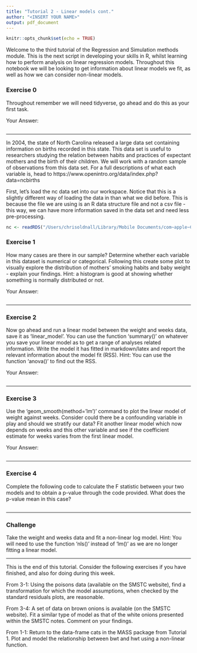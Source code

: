 ```yaml
---
title: "Tutorial 2 - Linear models cont."
author: "<INSERT YOUR NAME>"
output: pdf_document
---
```


```r
knitr::opts_chunk$set(echo = TRUE)
```

Welcome to the third tutorial of the Regression and Simulation methods module. This is the next script in developing your skills in R, whilst learning how to perform analysis on linear regression models. Throughout this notebook we will be looking to get information about linear models we fit, as well as how we can consider non-linear models.

### Exercise 0
Throughout remember we will need tidyverse, go ahead and do this as your first task.

Your Answer:
```r

```
-------------

In 2004, the state of North Carolina released a large data set containing information on births recorded in this state. This data set is useful to researchers studying the relation between habits and practices of expectant mothers and the birth of their children. We will work with a random sample of observations from this data set. For a full descriptions of what each variable is, head to https://www.openintro.org/data/index.php?data=ncbirths

First, let's load the nc data set into our workspace. Notice that this is a slightly different way of loading the data in than what we did before. This is because the file we are using is an R data structure file and not a csv file - this way, we can have more information saved in the data set and need less pre-processing.

```r
nc <- readRDS("/Users/chrisoldnall/Library/Mobile Documents/com~apple~CloudDocs/Teaching/SMSTC_RegAndSim_2023/Week 3/nc_births.rds")
```

### Exercise 1
How many cases are there in our sample? Determine whether each variable in this dataset is numerical or categorical. Following this create some plot to visually explore the distribution of mothers' smoking habits and baby weight - explain your findings.
Hint: a histogram is good at showing whether something is normally distributed or not.

Your Answer:
```r

```


-------------

### Exercise 2
Now go ahead and run a linear model between the weight and weeks data, save it as 'linear_model'. You can use the function 'summary()' on whatever you save your linear model as to get a range of analyses related information. Write the model it has fitted in markdown/latex and report the relevant information about the model fit (RSS).
Hint: You can use the function 'anova()' to find out the RSS.

Your Answer:
```r

```

-------------

### Exercise 3
Use the 'geom_smooth(method='lm')' command to plot the linear model of weight against weeks. Consider could there be a confounding variable in play and should we stratify our data? Fit another linear model which now depends on weeks and this other variable and see if the coefficient estimate for weeks varies from the first linear model.

Your Answer:
```r
 
```

-------------

### Exercise 4
Complete the following code to calculate the F statistic between your two models and to obtain a p-value through the code provided. What does the p-value mean in this case?

```r

```

-------------

### Challenge
Take the weight and weeks data and fit a non-linear log model.
Hint: You will need to use the function 'nls()' instead of 'lm()' as we are no longer fitting a linear model.

-------------

This is the end of this tutorial. Consider the following exercises if you have finished, and also for doing during this week.

From 3-1: 
Using the poisons data (available on the SMSTC website), find a transformation for which the model assumptions, when checked by the standard residuals plots, are reasonable.

From 3-4: 
A set of data on brown onions is available (on the SMSTC website). Fit a similar type of model as that of the white onions presented within the SMSTC notes. Comment on your findings.

From 1-1: 
Return to the data-frame cats in the MASS package from Tutorial 1. Plot and model the relationship between bwt and hwt using a non-linear function.
